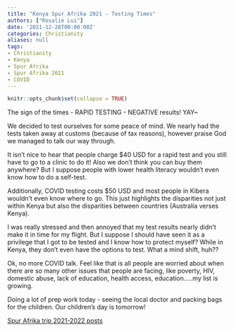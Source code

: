 ```yaml
---
title: "Kenya Spur Afrika 2021 - Testing Times"
authors: ["Rosalie Lui"]
date: '2021-12-28T00:00:00Z'
categories: Christianity
aliases: null
tags:
- Christianity
- Kenya
- Spur Afrika
- Spur Afrika 2021
- COVID
---
```


```r
knitr::opts_chunk$set(collapse = TRUE)
```

The sign of the times - RAPID TESTING - NEGATIVE results! YAY~

We decided to test ourselves for some peace of mind.  We nearly had the tests taken away at customs (because of tax reasons), however praise God we managed to talk our way through.  

It isn't nice to hear that people charge \$40 USD for a rapid test and you still have to go to a clinic to do it!  Also we don't think you can buy them anywhere?  But I suppose people with lower health literacy wouldn't even know how to do a self-test.  

Additionally, COVID testing costs \$50 USD and most people in Kibera wouldn't even know where to go.  This just highlights the disparities not just within Kenya but also the disparities between countries (Australia verses Kenya).  

I was really stressed and then annoyed that my test results nearly didn't make it in time for my flight. But I suppose I should have seen it as a privilege that I got to be tested and I know how to protect myself?  While in Kenya, they don't even have the options to test.  What a mind shift, huh?? 

Ok, no more COVID talk.  Feel like that is all people are worried about when there are so many other issues that people are facing, like poverty, HIV, domestic abuse, lack of education, health access, education…..my list is growing.

Doing a lot of prep work today - seeing the local doctor and packing bags for the children.  Our children's day is tomorrow!

[Spur Afrika trip 2021-2022 posts](/spurafrika2021/)
